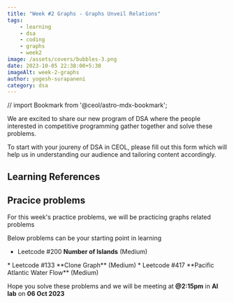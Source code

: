```yaml
---
title: "Week #2 Graphs - Graphs Unveil Relations"
tags:
    - learning
    - dsa
    - coding
    - graphs
    - week2
image: /assets/covers/bubbles-3.png
date: 2023-10-05 22:38:00+5:30
imageAlt: week-2-graphs
author: yogesh-surapaneni
category: dsa
---
```


// import Bookmark from '@ceol/astro-mdx-bookmark';

We are excited to share our new program of DSA where the 
people interested in competitive programming gather 
together and solve these problems.

To start with your joureny of DSA in CEOL, please fill out 
this form which will help us in understanding our audience
and tailoring content accordingly.
<Bookmark url="https://forms.gle/eQGoNWhMaaZ8cs8L8" />

## Learning References

<Embed id="https://www.youtube.com/watch?v=pcKY4hjDrxk" />

## Pracice problems

For this week's practice problems, we will be 
practicing graphs related problems

Below problems can be your starting point in learning

* Leetcode #200 **Number of Islands** (Medium)
<Bookmark url="https://leetcode.com/problems/number-of-islands/" />
* Leetcode #133 **Clone Graph** (Medium)
<Bookmark url="https://leetcode.com/problems/clone-graph/" />
* Leetcode #417 **Pacific Atlantic Water Flow** (Medium)
<Bookmark url="https://leetcode.com/problems/pacific-atlantic-water-flow/" />

Hope you solve these problems and we will be meeting at 
**\@2:15pm** in **AI lab** on **06 Oct 2023**